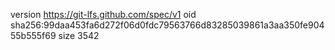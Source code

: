 version https://git-lfs.github.com/spec/v1
oid sha256:99daa453fa6d272f06d0fdc79563766d83285039861a3aa350fe90455b555f69
size 3542
